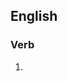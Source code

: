 ==English==

===Verb===
{{head|en|verb form}}

# {{present participle of|desiderate|lang=en|nocat=1}}